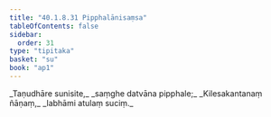 ```yaml
---
title: "40.1.8.31 Pipphalānisaṃsa"
tableOfContents: false
sidebar:
  order: 31
type: "tipitaka"
basket: "su"
book: "ap1"
---
```



<DynamicBreadcrumb />

<Division number="168" book="ap1" bookNo="20" page="366">

<Paragraph number="4465" type="verses" book="ap1">
_Taṇudhāre sunisite,_  
_saṃghe datvāna pipphale;_  
_Kilesakantanaṃ ñāṇaṃ,_  
_labhāmi atulaṃ suciṃ._
</Paragraph>
</Division>